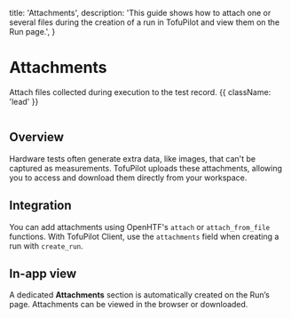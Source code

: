   title: 'Attachments',
  description:
    'This guide shows how to attach one or several files during the creation of a run in TofuPilot and view them on the Run page.',
}

# Attachments

Attach files collected during execution to the test record. {{ className: 'lead' }}

<Image src="/attachments-header.png" alt="" />

## Overview

Hardware tests often generate extra data, like images, that can't be captured as measurements. TofuPilot uploads these attachments, allowing you to access and download them directly from your workspace.

## Integration

You can add attachments using OpenHTF's `attach` or `attach_from_file` functions. With TofuPilot Client, use the `attachments` field when creating a run with `create_run`.

<CodeGroup>
  <File
    title="OpenHTF"
    branch="automatic-testing"
    path="docs/openhtf/attachments/main.py"
  />

  <File
    title="Python"
    branch="automatic-testing"
    path="docs/client/attachments/main.py"
  />
</CodeGroup>

## In-app view

A dedicated **Attachments** section is automatically created on the Run’s page. Attachments can be viewed in the browser or downloaded.

<Image src="/attachments-page-run.png" alt="" />

